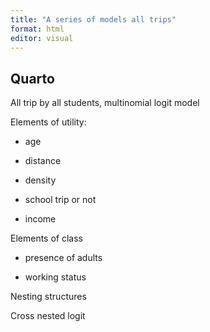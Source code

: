 ```yaml
---
title: "A series of models all trips"
format: html
editor: visual
---
```


## Quarto

All trip by all students, multinomial logit model

Elements of utility:

-   age

-   distance

-   density

-   school trip or not

-   income

Elements of class

-   presence of adults

-   working status

Nesting structures

Cross nested logit
